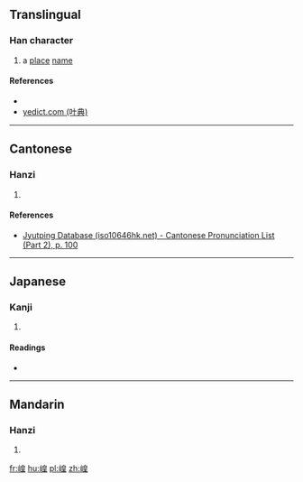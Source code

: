 ==Translingual==

===Han character===
{{Han char|rn=46|rad=山|as=09|sn=12|four=2671<sub>4</sub>|canj=山竹日土 (UHAG)|ids=⿰[[山]][[皇]]}}

# a [[place]] [[name]]

====References====
* {{Han ref|kx=0315.190|dkj=08242|dj=0616.110|hdz=10787.130|uh=5D32|ud=23858|bh=D8EE|bd=55534}}
*[http://yedict.com/htm/5D/5D32.htm yedict.com (叶典)]

----

==Cantonese==

===Hanzi===
{{yue-hanzi|jyut=[[wong4]]|y=wong4}}

# {{defn|lang=yue|sort=山09}}

====References====
* [http://www.iso10646hk.net/jp/document/download.jsp Jyutping Database (iso10646hk.net) - Cantonese Pronunciation List (Part 2), p. 100]

----

==Japanese==

===Kanji===
{{ja-kanji|grade=|rs=山09}}

# {{defn|lang=ja|sort=山09}}

====Readings====
* {{ja-readings|on=[[こう]] (kō), [[わう]] (wau)|kun=}}

----

==Mandarin==

===Hanzi===
{{cmn-hanzi|pin=[[huáng]] ([[huang2]]), [[xí]] ([[xi2]])|wg=huang<sup>2</sup>, hsi<sup>2</sup>}}

# {{defn|lang=cmn|sort=山09}}

[[fr:崲]]
[[hu:崲]]
[[pl:崲]]
[[zh:崲]]